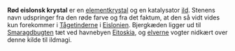 {{title:Rød eislonsk krystal}}
{{author:Laura Holmegaard}}
{{timestamp:2011-01-16T09:28:17Z}}
{{copyright:Rød eislonsk krystal}}
'''Rød eislonsk krystal''' er en [[elementkrystal]] og en katalysator [[ild]]. Stenens navn udspringer fra den røde farve og fra det faktum, at den så vidt vides kun forekommer i [[Tågetinderne]] i [[Eislonien]]. Bjergkæden ligger ud til [[Smaragdbugten]] tæt ved havnebyen [[Eitoskia]], og [[elver|elverne]] vogter nidkært over denne kilde til ildmagi.